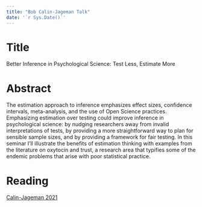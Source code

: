 ```yaml
---
title: "Bob Calin-Jageman Talk"
date: '`r Sys.Date()`'
---
```

# Title 

Better Inference in Psychological Science: Test Less, Estimate More

# Abstract
The estimation approach to inference emphasizes effect sizes, confidence intervals, meta-analysis, and the use of Open Science practices.  Emphasizing estimation over testing could improve inference in psychological science: by nudging researchers away from invalid interpretations of tests, by providing a more straightforward way to plan for sensible sample sizes, and by providing a framework for fair testing.  In this seminar I’ll illustrate the benefits of estimation thinking with examples from the literature on oxytocin and trust, a research area that typifies some of the endemic problems that arise with poor statistical practice. 

# Reading

[Calin-Jageman 2021]("/static/reading/bob_calin-uncert.pdf")

